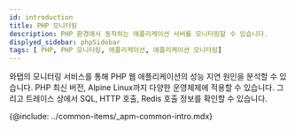 ```yaml
---
id: introduction
title: PHP 모니터링
description: PHP 환경에서 동작하는 애플리케이션 서버를 모니터링할 수 있습니다.
displyed_sidebar: phpSidebar
tags: [ PHP, PHP 모니터링, 애플리케이션, 애플리케이션 모니터링]
---
```



<!-- PHP 개요 들어갈 자리 -->
와탭의 모니터링 서비스를 통해 PHP 웹 애플리케이션의 성능 지연 원인을 분석할 수 있습니다. PHP 최신 버전, Alpine Linux까지 다양한 운영체제에 적용할 수 있습니다. 그리고 트레이스 상에서 SQL, HTTP 호출, Redis 호출 정보를 확인할 수 있습니다. 

<!-- {@video: https://www.whatap.io/video/product/ko/app_php.mp4} -->

{@include: ../common-items/_apm-common-intro.mdx}   